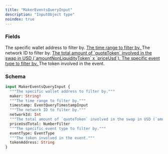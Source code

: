 ```yaml
---
title: "MakerEventsQueryInput"
description: "InputObject type"
noindex: true
---
```


### Fields

<ResponseField name="maker" type="String!" required>
  The specific wallet address to filter by.
</ResponseField>

<a href="/api-reference/types/eventquerytimestampinput">
  <ResponseField name="timestamp" type="EventQueryTimestampInput">
    The time range to filter by.
  </ResponseField>
</a>

<ResponseField name="networkId" type="Int">
  The network ID to filter by.
</ResponseField>

<a href="/api-reference/types/numberfilter">
  <ResponseField name="priceUsdTotal" type="NumberFilter">
    The total amount of `quoteToken` involved in the swap in USD (`amountNonLiquidityToken` x `priceUsd`).
  </ResponseField>
</a>

<a href="/api-reference/types/eventtype">
  <ResponseField name="eventType" type="EventType">
    The specific event type to filter by.
  </ResponseField>
</a>

<ResponseField name="tokenAddress" type="String">
  The token involved in the event.
</ResponseField>

### Schema


```graphql 
input MakerEventsQueryInput {
  """The specific wallet address to filter by."""
  maker: String!
  """The time range to filter by."""
  timestamp: EventQueryTimestampInput
  """The network ID to filter by."""
  networkId: Int
  """The total amount of `quoteToken` involved in the swap in USD (`amountNonLiquidityToken` x `priceUsd`)."""
  priceUsdTotal: NumberFilter
  """The specific event type to filter by."""
  eventType: EventType
  """The token involved in the event."""
  tokenAddress: String
}
```
